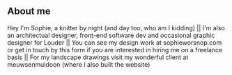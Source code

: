 ## About me

Hey I'm  Sophie, a knitter by night (and day too, who am I kidding) || I'm also an architectual designer, front-end software dev and occasional graphic designer for Louder || You can see my design work at sophieworsnop.com or get in touch by this form if you are interested in hiring me on a freelance basis || For my landscape drawings visit my wonderful client at meuwsenmuldoon (where I also built the website)